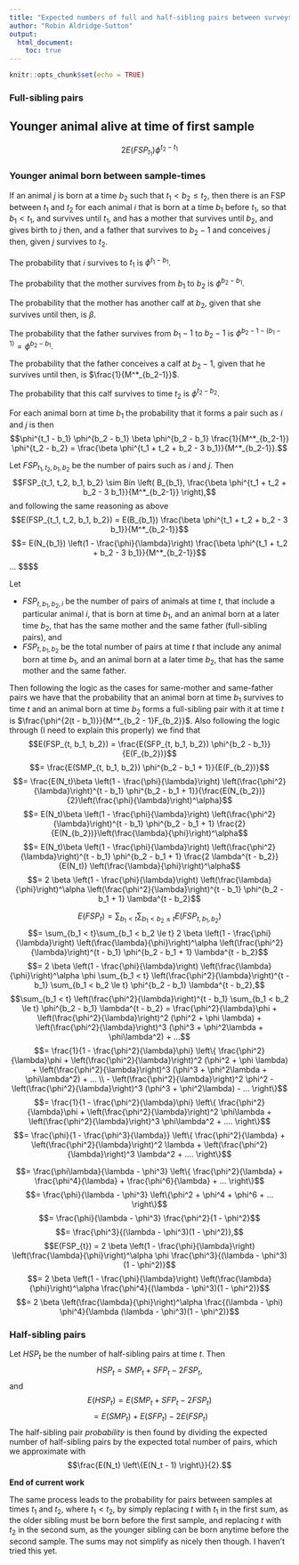 ```yaml
---
title: "Expected numbers of full and half-sibling pairs between surveys"
author: "Robin Aldridge-Sutton"
output:
  html_document:
    toc: true
---
```


```r
knitr::opts_chunk$set(echo = TRUE)
```

### Full-sibling pairs

## Younger animal alive at time of first sample

$$ 2 E(FSP_{t_1}) \phi^{t_2 - t_1} $$

### Younger animal born between sample-times

If an animal $j$ is born at a time $b_2$ such that $t_1 < b_2 \le t_2$, then there is an FSP between $t_1$ and $t_2$ for each animal $i$ that is born at a time $b_1$ before $t_1$, so that $b_1 < t_1$, and survives until $t_1$, and has a mother that survives until $b_2$, and gives birth to $j$ then, and a father that survives to $b_2 - 1$ and conceives $j$ then, given $j$ survives to $t_2$.

The probability that $i$ survives to $t_1$ is $\phi^{t_1 - b_1}$.

The probability that the mother survives from $b_1$ to $b_2$ is $\phi^{b_2 - b_1}$.

The probability that the mother has another calf at $b_2$, given that she survives until then, is $\beta$.

The probability that the father survives from $b_1 - 1$ to $b_2 - 1$ is $\phi^{b_2 - 1 - (b_1 - 1)} = \phi^{b_2 - b_1}$.

The probability that the father conceives a calf at $b_2 - 1$, given that he survives until then, is $\frac{1}{M^*_{b_2-1}}$.

The probability that this calf survives to time $t_2$ is $\phi^{t_2 - b_2}$.

For each animal born at time $b_1$ the probability that it forms a pair such as $i$ and $j$ is then 
$$\phi^{t_1 - b_1} \phi^{b_2 - b_1} \beta \phi^{b_2 - b_1} \frac{1}{M^*_{b_2-1}} \phi^{t_2 - b_2} = \frac{\beta \phi^{t_1 + t_2 + b_2 - 3 b_1}}{M^*_{b_2-1}}.$$

Let $FSP_{t_1, t_2, b_1, b_2}$ be the number of pairs such as $i$ and $j$.  Then
$$FSP_{t_1, t_2, b_1, b_2} \sim Bin \left( B_{b_1}, \frac{\beta \phi^{t_1 + t_2 + b_2 - 3 b_1}}{M^*_{b_2-1}} \right),$$
and following the same reasoning as above
$$E(FSP_{t_1, t_2, b_1, b_2}) = E(B_{b_1}) \frac{\beta \phi^{t_1 + t_2 + b_2 - 3 b_1}}{M^*_{b_2-1}}$$
$$= E(N_{b_1}) \left(1 - \frac{\phi}{\lambda}\right) \frac{\beta \phi^{t_1 + t_2 + b_2 - 3 b_1}}{M^*_{b_2-1}}$$
...
$$$$

Let 

- $FSP_{t, b_1, b_2, i}$ be the number of pairs of animals at time $t$, that include a particular animal $i$, that is born at time $b_1$, and an animal born at a later time $b_2$, that has the same mother and the same father (full-sibling pairs), and 
- $FSP_{t, b_1, b_2}$ be the total number of pairs at time $t$ that include any animal born at time $b_1$, and an animal born at a later time $b_2$, that has the same mother and the same father.

Then following the logic as the cases for same-mother and same-father pairs we have that the probability that an animal born at time $b_1$ survives to time $t$ and an animal born at time $b_2$ forms a full-sibling pair with it at time $t$ is $\frac{\phi^{2(t - b_1)}}{M^*_{b_2 - 1}F_{b_2}}$.  Also following the logic through (I need to explain this properly) we find that
$$E(FSP_{t, b_1, b_2}) = \frac{E(SFP_{t, b_1, b_2}) \phi^{b_2 - b_1}}{E(F_{b_2})}$$
$$= \frac{E(SMP_{t, b_1, b_2}) \phi^{b_2 - b_1 + 1}}{E(F_{b_2})}$$
$$= \frac{E(N_t)\beta \left(1 - \frac{\phi}{\lambda}\right) \left(\frac{\phi^2}{\lambda}\right)^{t - b_1} \phi^{b_2 - b_1 + 1}}{\frac{E(N_{b_2})}{2}\left(\frac{\phi}{\lambda}\right)^\alpha}$$
$$= E(N_t)\beta \left(1 - \frac{\phi}{\lambda}\right) \left(\frac{\phi^2}{\lambda}\right)^{t - b_1} \phi^{b_2 - b_1 + 1} \frac{2}{E(N_{b_2})}\left(\frac{\lambda}{\phi}\right)^\alpha$$
$$= E(N_t)\beta \left(1 - \frac{\phi}{\lambda}\right) \left(\frac{\phi^2}{\lambda}\right)^{t - b_1} \phi^{b_2 - b_1 + 1} \frac{2 \lambda^{t - b_2}}{E(N_t)} \left(\frac{\lambda}{\phi}\right)^\alpha$$
$$= 2 \beta \left(1 - \frac{\phi}{\lambda}\right) \left(\frac{\lambda}{\phi}\right)^\alpha \left(\frac{\phi^2}{\lambda}\right)^{t - b_1} \phi^{b_2 - b_1 + 1} \lambda^{t - b_2}$$

$$E(FSP_{t}) = \sum_{b_1 < t}\sum_{b_1 < b_2 \le t}E(FSP_{t, b_1, b_2})$$
$$= \sum_{b_1 < t}\sum_{b_1 < b_2 \le t} 2 \beta \left(1 - \frac{\phi}{\lambda}\right) \left(\frac{\lambda}{\phi}\right)^\alpha \left(\frac{\phi^2}{\lambda}\right)^{t - b_1} \phi^{b_2 - b_1 + 1} \lambda^{t - b_2}$$
$$= 2 \beta \left(1 - \frac{\phi}{\lambda}\right) \left(\frac{\lambda}{\phi}\right)^\alpha \phi \sum_{b_1 < t} \left(\frac{\phi^2}{\lambda}\right)^{t - b_1} \sum_{b_1 < b_2 \le t} \phi^{b_2 - b_1} \lambda^{t - b_2},$$
$$\sum_{b_1 < t} \left(\frac{\phi^2}{\lambda}\right)^{t - b_1} \sum_{b_1 < b_2 \le t} \phi^{b_2 - b_1} \lambda^{t - b_2} = \frac{\phi^2}{\lambda}\phi + \left(\frac{\phi^2}{\lambda}\right)^2 (\phi^2 + \phi \lambda) + \left(\frac{\phi^2}{\lambda}\right)^3 (\phi^3 + \phi^2\lambda + \phi\lambda^2) + ...$$
$$= \frac{1}{1 - \frac{\phi^2}{\lambda}\phi} \left\{ \frac{\phi^2}{\lambda}\phi + \left(\frac{\phi^2}{\lambda}\right)^2 (\phi^2 + \phi \lambda) + \left(\frac{\phi^2}{\lambda}\right)^3 (\phi^3 + \phi^2\lambda + \phi\lambda^2) + ... \\ - \left(\frac{\phi^2}{\lambda}\right)^2 \phi^2 - \left(\frac{\phi^2}{\lambda}\right)^3 (\phi^3 + \phi^2\lambda) - ... \right\}$$
$$= \frac{1}{1 - \frac{\phi^2}{\lambda}\phi} \left\{ \frac{\phi^2}{\lambda}\phi + \left(\frac{\phi^2}{\lambda}\right)^2 \phi\lambda + \left(\frac{\phi^2}{\lambda}\right)^3 \phi\lambda^2 + .... \right\}$$
$$= \frac{\phi}{1 - \frac{\phi^3}{\lambda}} \left\{ \frac{\phi^2}{\lambda} + \left(\frac{\phi^2}{\lambda}\right)^2 \lambda + \left(\frac{\phi^2}{\lambda}\right)^3 \lambda^2 + .... \right\}$$

$$= \frac{\phi\lambda}{\lambda - \phi^3} \left\{ \frac{\phi^2}{\lambda} + \frac{\phi^4}{\lambda} + \frac{\phi^6}{\lambda} + ... \right\}$$
$$= \frac{\phi}{\lambda - \phi^3} \left\{\phi^2 + \phi^4 + \phi^6 + ... \right\}$$
$$= \frac{\phi}{\lambda - \phi^3} \frac{\phi^2}{1 - \phi^2}$$
$$= \frac{\phi^3}{(\lambda - \phi^3)(1 - \phi^2)},$$
$$E(FSP_{t}) = 2 \beta \left(1 - \frac{\phi}{\lambda}\right) \left(\frac{\lambda}{\phi}\right)^\alpha \phi \frac{\phi^3}{(\lambda - \phi^3)(1 - \phi^2)}$$
$$= 2 \beta \left(1 - \frac{\phi}{\lambda}\right) \left(\frac{\lambda}{\phi}\right)^\alpha \frac{\phi^4}{(\lambda - \phi^3)(1 - \phi^2)}$$
$$= 2 \beta \left(\frac{\lambda}{\phi}\right)^\alpha \frac{(\lambda - \phi) \phi^4}{\lambda (\lambda - \phi^3)(1 - \phi^2)}$$

### Half-sibling pairs

Let $HSP_t$ be the number of half-sibling pairs at time $t$.  Then
$$HSP_t = SMP_t + SFP_t - 2 FSP_t,$$
and
$$E(HSP_t) = E(SMP_t + SFP_t - 2 FSP_t)$$
$$= E(SMP_t) + E(SFP_t) - 2 E(FSP_t)$$
The half-sibling pair *probability* is then found by dividing the expected number of half-sibling pairs by the expected total number of pairs, which we approximate with
$$\frac{E(N_t) \left\{E(N_t - 1) \right\}}{2}.$$

**End of current work**

The same process leads to the probability for pairs between samples at times $t_1$ and $t_2$, where $t_1 < t_2$, by simply replacing $t$ with $t_1$ in the first sum, as the older sibling must be born before the first sample, and replacing $t$ with $t_2$ in the second sum, as the younger sibling can be born anytime before the second sample.  The sums may not simplify as nicely then though.  I haven't tried this yet.